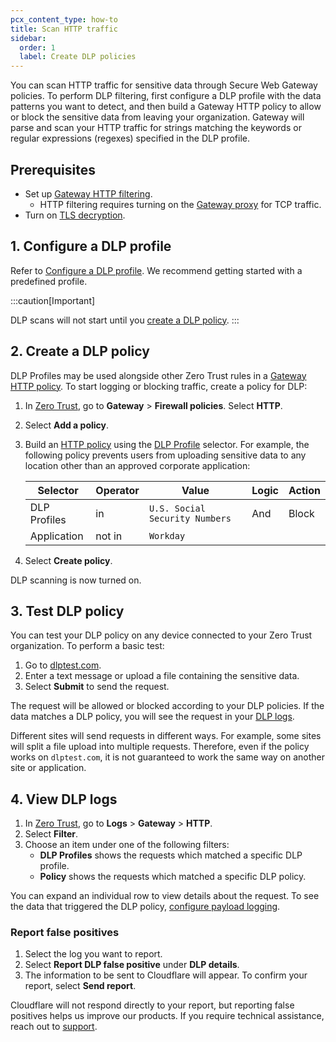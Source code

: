 ```yaml
---
pcx_content_type: how-to
title: Scan HTTP traffic
sidebar:
  order: 1
  label: Create DLP policies
---
```


You can scan HTTP traffic for sensitive data through Secure Web Gateway policies. To perform DLP filtering, first configure a DLP profile with the data patterns you want to detect, and then build a Gateway HTTP policy to allow or block the sensitive data from leaving your organization. Gateway will parse and scan your HTTP traffic for strings matching the keywords or regular expressions (regexes) specified in the DLP profile.

## Prerequisites

- Set up [Gateway HTTP filtering](/cloudflare-one/policies/gateway/initial-setup/http/).
  - HTTP filtering requires turning on the [Gateway proxy](/cloudflare-one/policies/gateway/proxy/#enable-the-gateway-proxy) for TCP traffic.
- Turn on [TLS decryption](/cloudflare-one/policies/gateway/http-policies/tls-decryption/#enable-tls-decryption).

## 1. Configure a DLP profile

Refer to [Configure a DLP profile](/cloudflare-one/policies/data-loss-prevention/dlp-profiles/). We recommend getting started with a predefined profile.

:::caution[Important]

DLP scans will not start until you [create a DLP policy](#2-create-a-dlp-policy).
:::

## 2. Create a DLP policy

DLP Profiles may be used alongside other Zero Trust rules in a [Gateway HTTP policy](/cloudflare-one/policies/gateway/http-policies/). To start logging or blocking traffic, create a policy for DLP:

1. In [Zero Trust](https://one.dash.cloudflare.com), go to **Gateway** > **Firewall policies**. Select **HTTP**.

2. Select **Add a policy**.

3. Build an [HTTP policy](/cloudflare-one/policies/gateway/http-policies/) using the [DLP Profile](/cloudflare-one/policies/gateway/http-policies/#dlp-profile) selector. For example, the following policy prevents users from uploading sensitive data to any location other than an approved corporate application:

   | Selector     | Operator | Value                          | Logic | Action |
   | ------------ | -------- | ------------------------------ | ----- | ------ |
   | DLP Profiles | in       | `U.S. Social Security Numbers` | And   | Block  |
   | Application  | not in   | `Workday`                      |       |        |

4. Select **Create policy**.

DLP scanning is now turned on.

## 3. Test DLP policy

You can test your DLP policy on any device connected to your Zero Trust organization. To perform a basic test:

1. Go to [dlptest.com](http://dlptest.com/http-post/).
2. Enter a text message or upload a file containing the sensitive data.
3. Select **Submit** to send the request.

The request will be allowed or blocked according to your DLP policies. If the data matches a DLP policy, you will see the request in your [DLP logs](#4-view-dlp-logs).

Different sites will send requests in different ways. For example, some sites will split a file upload into multiple requests. Therefore, even if the policy works on `dlptest.com`, it is not guaranteed to work the same way on another site or application.

## 4. View DLP logs

1. In [Zero Trust](https://one.dash.cloudflare.com/), go to **Logs** > **Gateway** > **HTTP**.
2. Select **Filter**.
3. Choose an item under one of the following filters:
   - **DLP Profiles** shows the requests which matched a specific DLP profile.
   - **Policy** shows the requests which matched a specific DLP policy.

You can expand an individual row to view details about the request. To see the data that triggered the DLP policy, [configure payload logging](/cloudflare-one/policies/data-loss-prevention/dlp-policies/payload-logging/).

### Report false positives

1. Select the log you want to report.
2. Select **Report DLP false positive** under **DLP details**.
3. The information to be sent to Cloudflare will appear. To confirm your report, select **Send report**.

Cloudflare will not respond directly to your report, but reporting false positives helps us improve our products. If you require technical assistance, reach out to [support](https://dash.cloudflare.com/?to=/:account/support).
